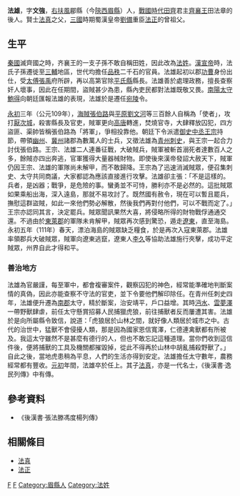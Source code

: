 {{東亞男性歷史人物
|名稱 = 法雄
|身份 = 地方官員
|國家 = [[中國|中國]]
|時代 =  [[東漢|東漢]]
|主君 =
|屆數 =
|最高職務 =[[太守|太守]]
|前任 = 
|繼任 = 
|圖片名稱 =
|圖片大小 =
|圖片說明 =
|姓 =法
|名 =雄
|姓名 =
|字 =文強
|號=
|名乘 = <!--琉球士族用-->
|官職 =
|封爵 =
|封號 =
|位階 =
|御稱號 = <!--日本皇族之稱號-->
|宮號1 = <!--日本皇族之宮號-->
|宮號2 = <!--朝鮮王族之宮號-->
|封地 =
|神號 =
|尊號 =
|族裔 = 
|旗籍 = <!--清朝旗人專用-->
|氏族 =
|籍貫 = 扶風郿縣
|本貫 = <!--朝鮮人用-->
|祖籍 =
|本籍 =
|出身地 =
|府邸 =
|世系 = 
|初名 =
|乳名 = <!--日本、朝鮮、琉球以外人物用-->
|幼名 = <!--日本人用-->
|兒名 = <!--朝鮮人用-->
|童名 = <!--琉球人用-->
|小字 =
|別名 =
|法號 =
|院號 =
|其他名號 =
|出生日期 =
|出生地點 =
|婚年 =
|逝世日期 =
|逝世地點 =
|廟號 =
|諡號 =
|墓葬 =
|祠廟 =
|父親 =
|嫡母 =
|母親 =
|繼父=
|繼母=
|養父=
|養母=
|猶父= <!--日本人用-->
|烏帽子親= <!--日本人、琉球人用-->
|元配 =
|正室 =
|妻 =
|繼室 =
|平妻 =
|側室 =
|元配之父 =
|元配之嫡母 =
|元配之母 =
|正室之父 =
|正室之嫡母 =
|正室之母 =
|妻之父 =
|妻之嫡母 =
|妻之母 =
|繼室之父 =
|繼室之嫡母 =
|繼室之母 =
|平妻之父 =
|平妻之嫡母 =
|平妻之母 =
|兄弟 =
|姊妹 =
|嫡兄弟 =
|嫡姊妹 =
|庶兄弟 =
|庶姊妹 =
|同胞兄弟 =
|同胞姊妹 =
|異母兄弟 =
|異母姊妹 =
|異父兄弟 =
|異父姊妹 =
|繼兄弟 =
|繼姊妹 =
|子 =法真
|女 =
|嫡子 =
|嫡女 =
|庶子 =
|庶女 =
|養子 =
|養女 =
|猶子 = <!--日本人用-->
|婿養子 = <!--日本人用-->
|烏帽子子 = <!--日本人用-->
|繼子 =
|繼女 =
|其他親屬 =
|出身 = <!---此处指科举出身--->
|功名 = 
|經歷 = 
|著作 =
|注釋 =
}}

'''法雄'''，字'''文強'''，[[右扶風|右扶風]]郿縣（今[[陝西|陝西]][[眉縣|眉縣]]）人，[[戰國時代|戰國時代]][[田齊|田齊]]君主[[齊襄王|齊襄王]]田法章的後人。賢士[[法真|法真]]之父，[[三國|三國]]時期蜀漢皇帝[[劉備|劉備]]重臣[[法正|法正]]的曾祖父。

==生平==
[[秦國|秦國]]滅齊國之時，齐襄王的一支子孫不敢自稱田姓，因此改為[[法姓|法姓]]。[[漢宣帝|漢宣帝]]時，法氏子孫遷徙至[[三輔|三輔]]地區，世代均擔任[[品秩|品秩]]二千石的官員。法雄起初以郡[[功曹|功曹]]身份出仕，受[[太傅|太傅]][[張禹|張禹]]府所辟，再以高第官除[[平氏縣|平氏縣]]縣長。法雄善於處理政務，擅長查察奸人壞事，因此在任期間，盜賊甚少為患，縣內吏民都對法雄既敬又畏。[[南陽|南陽]][[太守|太守]][[鮑得|鮑得]]向朝廷匯報法雄的表現，法雄於是遷任[[宛陵|宛陵]]令。

[[永初_(東漢)|永初]]三年（公元109年），[[海賊|海賊]][[張伯路|張伯路]]與[[平原|平原]][[劉文河|劉文河]]等三百餘人自稱為「使者」，攻打[[厭次城|厭次城]]，殺害縣長及官吏，賊軍更向[[高唐|高唐]]轉進，焚燒官寺，大肆釋放囚犯，四方盜匪、渠帥皆稱張伯路為「將軍」，爭相投靠他。朝廷下令派遣[[御史中丞|御史中丞]][[王宗|王宗]]持節，帶領[[幽州|幽州]]、[[冀州|冀州]]諸郡為數萬人的士兵，又徵法雄為[[青州|青州]][[刺史|刺史]]，與王宗一起合力討伐張伯路。王宗、法雄二人連番征戰，大破賊兵，賊軍被斬首溺死者達數百人之多，餘賊亦四出奔逃，官軍獲得大量器械財物。即使後來漢帝發詔大赦天下，賊軍仍因王宗、法雄的軍隊尚未解甲，而不敢歸降。王宗為了迅速消滅賊眾，便召集刺史、太守共同商議，大家都認為應該直接進行攻擊。法雄卻主張：「不是這樣的。兵者，是凶器；戰爭，是危險的事。蠻勇並不可恃，勝利亦不是必然的。這批賊眾如果乘船出海，深入遠島，那就不易攻討了。既然國有赦令，現在可以暫且罷兵，撫慰這群盜賊，如此一來他們勢必解散，然後我們再對付他們，可以不戰而定了。」王宗亦認同其言，決定罷兵。賊眾聞訊果然大喜，將侵略所得的財物戰俘通通交還。不過由於[[東萊郡|東萊郡]]的軍隊未肯解甲，賊眾再次感到驚恐，遁走[[遼東|遼東]]，直至海島。永初五年（111年）春天，漂泊海島的賊眾缺乏糧食，於是再次入寇東萊郡。法雄率領郡兵大破賊眾，賊軍向遼東逃竄，遼東人[[李久|李久]]等協助法雄施行夾擊，成功平定賊眾，州界自此才得和平。

===善治地方===
法雄為官嚴謹，每至軍中，都會複審案件，觀察囚犯的神色，經常能準確地判斷案情的真偽，因此亦能查察不守法的官吏，並下令要他們解印除任。在青州任刺史四年，法雄便升遷為[[南郡|南郡]]太守，精於斷案，治安靖平，戶口益增。其時[[沔水|沔水]]、[[雲夢澤|雲夢澤]]一帶野獸肆虐，前任太守懸賞招募人民捕獵虎狼，前往捕獸者反而屢遭其害。法雄於是向所屬縣令致信，說道：「虎狼居於山林之間，就好像人類居於城市之中。古代的治世中，猛獸不會侵擾人類，那是因為國家恩信寬澤，仁德連禽獸都有所被及。我這太守雖然不是甚麼有德行的人，但也不敢忘記這種道理。當你們收到這信件後，便將捕獸的工具及機關都摧毀掉，從此不得再於山林中胡亂捕殺野獸了。」自此之後，當地虎患稍為平息，人們的生活亦得到安定。法雄擔任太守數年，農務經常都有豐收。[[元初|元初]]年間，法雄卒於任上。其子[[法真|法真]]，亦是一代名士，《後漢書·逸民列傳》中有傳。

==參考資料==
* 《後漢書·張法滕馮度楊列傳》

==相關條目==
* [[法真|法真]]
* [[法正|法正]]


[[Category:東漢太守|F]]
[[Category:東漢縣令|F]]
[[Category:眉縣人|Category:眉縣人]]
[[Category:法姓|Category:法姓]]